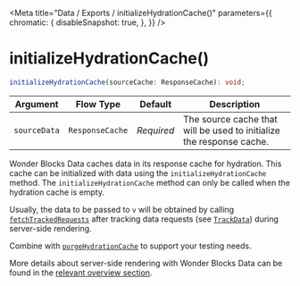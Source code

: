 
<Meta
    title="Data / Exports / initializeHydrationCache()"
    parameters={{
        chromatic: {
            disableSnapshot: true,
        },
    }}
/>

# initializeHydrationCache()

```ts
initializeHydrationCache(sourceCache: ResponseCache): void;
```

| Argument | Flow&nbsp;Type | Default | Description |
| --- | --- | --- | --- |
| `sourceData` | `ResponseCache` | _Required_ | The source cache that will be used to initialize the response cache. |

Wonder Blocks Data caches data in its response cache for hydration. This cache can be initialized with data using the `initializeHydrationCache` method.
The `initializeHydrationCache` method can only be called when the hydration cache is empty.

Usually, the data to be passed to `v` will be obtained by calling [`fetchTrackedRequests`](/docs/data-exports-fetchtrackedrequests--page) after tracking data requests (see [`TrackData`](/docs/data-exports-trackdata--page)) during server-side rendering.

Combine with [`purgeHydrationCache`](/docs/data-exports-purgehydrationcache--page) to support your testing needs.

More details about server-side rendering with Wonder Blocks Data can be found in the [relevant overview section](/docs/data-server-side-rendering-and-hydration--page).
